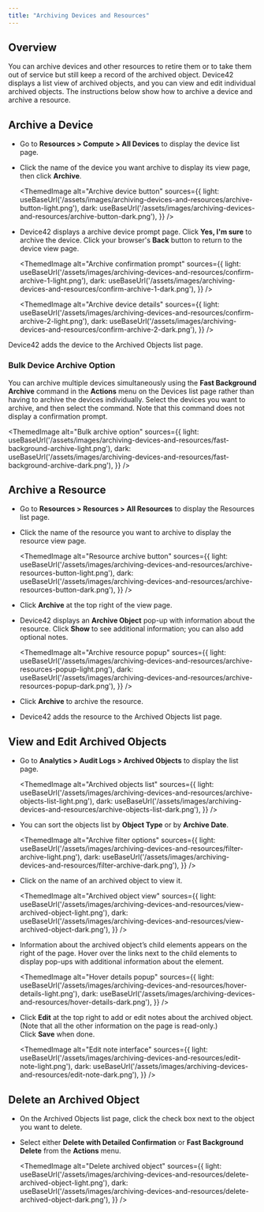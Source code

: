```yaml
---
title: "Archiving Devices and Resources"
---
```



## Overview

You can archive devices and other resources to retire them or to take them out of service but still keep a record of the archived object. Device42 displays a list view of archived objects, and you can view and edit individual archived objects. The instructions below show how to archive a device and archive a resource.

## Archive a Device

- Go to **Resources > Compute > All Devices** to display the device list page.
- Click the name of the device you want archive to display its view page, then click **Archive**.

    <ThemedImage
    alt="Archive device button"
    sources={{
        light: useBaseUrl('/assets/images/archiving-devices-and-resources/archive-button-light.png'),
        dark: useBaseUrl('/assets/images/archiving-devices-and-resources/archive-button-dark.png'),
    }}
    />
 

- Device42 displays a archive device prompt page. Click **Yes, I'm sure** to archive the device. Click your browser's **Back** button to return to the device view page.

    <ThemedImage
    alt="Archive confirmation prompt"
    sources={{
        light: useBaseUrl('/assets/images/archiving-devices-and-resources/confirm-archive-1-light.png'),
        dark: useBaseUrl('/assets/images/archiving-devices-and-resources/confirm-archive-1-dark.png'),
    }}
    />

    <ThemedImage
    alt="Archive device details"
    sources={{
        light: useBaseUrl('/assets/images/archiving-devices-and-resources/confirm-archive-2-light.png'),
        dark: useBaseUrl('/assets/images/archiving-devices-and-resources/confirm-archive-2-dark.png'),
    }}
    />

Device42 adds the device to the Archived Objects list page.

### Bulk Device Archive Option

You can archive multiple devices simultaneously using the **Fast Background Archive** command in the **Actions** menu on the Devices list page rather than having to archive the devices individually. Select the devices you want to archive, and then select the command. Note that this command does not display a confirmation prompt.

<ThemedImage
  alt="Bulk archive option"
  sources={{
    light: useBaseUrl('/assets/images/archiving-devices-and-resources/fast-background-archive-light.png'),
    dark: useBaseUrl('/assets/images/archiving-devices-and-resources/fast-background-archive-dark.png'),
  }}
/>

## Archive a Resource

- Go to **Resources > Resources > All Resources** to display the Resources list page.
- Click the name of the resource you want to archive to display the resource view page.

    <ThemedImage
    alt="Resource archive button"
    sources={{
        light: useBaseUrl('/assets/images/archiving-devices-and-resources/archive-resources-button-light.png'),
        dark: useBaseUrl('/assets/images/archiving-devices-and-resources/archive-resources-button-dark.png'),
    }}
    />


- Click **Archive** at the top right of the view page.
- Device42 displays an **Archive Object** pop-up with information about the resource. Click **Show** to see additional information; you can also add optional notes.

    <ThemedImage
    alt="Archive resource popup"
    sources={{
        light: useBaseUrl('/assets/images/archiving-devices-and-resources/archive-resources-popup-light.png'),
        dark: useBaseUrl('/assets/images/archiving-devices-and-resources/archive-resources-popup-dark.png'),
    }}
    />

- Click **Archive** to archive the resource.
- Device42 adds the resource to the Archived Objects list page.

## View and Edit Archived Objects

- Go to **Analytics > Audit Logs > Archived Objects** to display the list page.

    <ThemedImage
    alt="Archived objects list"
    sources={{
        light: useBaseUrl('/assets/images/archiving-devices-and-resources/archive-objects-list-light.png'),
        dark: useBaseUrl('/assets/images/archiving-devices-and-resources/archive-objects-list-dark.png'),
    }}
    />

- You can sort the objects list by **Object Type** or by **Archive Date**.

    <ThemedImage
    alt="Archive filter options"
    sources={{
        light: useBaseUrl('/assets/images/archiving-devices-and-resources/filter-archive-light.png'),
        dark: useBaseUrl('/assets/images/archiving-devices-and-resources/filter-archive-dark.png'),
    }}
    />

- Click on the name of an archived object to view it.

    <ThemedImage
    alt="Archived object view"
    sources={{
        light: useBaseUrl('/assets/images/archiving-devices-and-resources/view-archived-object-light.png'),
        dark: useBaseUrl('/assets/images/archiving-devices-and-resources/view-archived-object-dark.png'),
    }}
    />
     

- Information about the archived object’s child elements appears on the right of the page. Hover over the links next to the child elements to display pop-ups with additional information about the element.

    <ThemedImage
    alt="Hover details popup"
    sources={{
        light: useBaseUrl('/assets/images/archiving-devices-and-resources/hover-details-light.png'),
        dark: useBaseUrl('/assets/images/archiving-devices-and-resources/hover-details-dark.png'),
    }}
    />
 
- Click **Edit** at the top right to add or edit notes about the archived object. (Note that all the other information on the page is read-only.) Click **Save** when done.

    <ThemedImage
    alt="Edit note interface"
    sources={{
        light: useBaseUrl('/assets/images/archiving-devices-and-resources/edit-note-light.png'),
        dark: useBaseUrl('/assets/images/archiving-devices-and-resources/edit-note-dark.png'),
    }}
    />
 

## Delete an Archived Object

- On the Archived Objects list page, click the check box next to the object you want to delete.
- Select either **Delete with Detailed Confirmation** or **Fast Background Delete** from the **Actions** menu.

    <ThemedImage
    alt="Delete archived object"
    sources={{
        light: useBaseUrl('/assets/images/archiving-devices-and-resources/delete-archived-object-light.png'),
        dark: useBaseUrl('/assets/images/archiving-devices-and-resources/delete-archived-object-dark.png'),
    }}
    />
